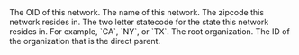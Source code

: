 <ResponseField name="oid" type="string" required>
  The OID of this network.
</ResponseField>

<ResponseField name="name" type="string">
  The name of this network.
</ResponseField>

<ResponseField name="zip" type="string">
  The zipcode this network resides in.
</ResponseField>

<ResponseField name="state" type="string[]">
  The two letter statecode for the state this network resides in. For example, `CA`, `NY`, or `TX`.
</ResponseField>

<ResponseField name="rootOrganization" type="string">
  The root organization.
</ResponseField>

<ResponseField name="managingOrgId" type="string">
  The ID of the organization that is the direct parent.
</ResponseField>